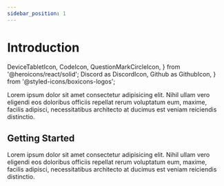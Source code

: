```yaml
---
sidebar_position: 1
---
```


# Introduction

  DeviceTabletIcon,
  CodeIcon,
  QuestionMarkCircleIcon,
} from '@heroicons/react/solid';
  Discord as DiscordIcon,
  Github as GithubIcon,
} from '@styled-icons/boxicons-logos';

Lorem ipsum dolor sit amet consectetur adipisicing elit. Nihil ullam vero eligendi eos doloribus officiis repellat rerum voluptatum eum, maxime, facilis adipisci, necessitatibus architecto at ducimus est veniam reiciendis distinctio.

<div className="grid xl:grid-cols-6 gap-4">

<GridLink
  to="/react/quickstart"
  Icon="/icons/client-sdks.svg"
  className="xl:col-span-3"
  title="Client SDKs"
  subtitle="Lorem ipsum dolor sit amet consectetur adipisicing elit."
/>

<GridLink
  to="/api"
  Icon="/icons/api.svg"
  className="xl:col-span-3"
  title="API Reference"
  subtitle="Lorem ipsum dolor sit amet consectetur adipisicing elit."
/>

<GridLink
  to="/api"
  Icon="/icons/faq.svg"
  title="FAQs"
  className="xl:col-span-2"
  subtitle="Lorem ipsum dolor sit amet consectetur adipisicing elit."
/>

<GridLink
  href="https://discord.com/invite/pxRcdNufvk"
  to="/api"
  Icon="/icons/community.svg"
  title="Community"
  className="xl:col-span-2"
  subtitle="Lorem ipsum dolor sit amet consectetur adipisicing elit."
/>

<GridLink
  to="https://github.com/dyte-in"
  Icon="/icons/examples.svg"
  title="Examples"
  className="xl:col-span-2"
  subtitle="Lorem ipsum dolor sit amet consectetur adipisicing elit."
/>

</div>

## Getting Started

Lorem ipsum dolor sit amet consectetur adipisicing elit. Nihil ullam vero eligendi eos doloribus officiis repellat rerum voluptatum eum, maxime, facilis adipisci, necessitatibus architecto at ducimus est veniam reiciendis distinctio.

<div className="grid xl:grid-cols-6 gap-4">

<GridLink
  to="/react/quickstart"
  Icon="/icons/react.svg"
  className="md:col-span-2"
  title="React"
  subtitle="Web"
/>

<GridLink
  to="/react/quickstart"
  Icon="/icons/js.svg"
  className="md:col-span-2"
  title="Vanilla JS"
  subtitle="Web"
/>

<GridLink
  to="/flutter/quickstart"
  Icon="/icons/flutter.svg"
  className="md:col-span-2"
  title="Flutter"
  subtitle="Android + iOS"
/>

<GridLink
  to="/react/quickstart"
  Icon="/icons/kotlin.svg"
  className="md:col-span-2"
  title="Kotlin / Java"
  subtitle="Android"
/>

<GridLink
  to="/react/quickstart"
  Icon="/icons/swift.svg"
  className="md:col-span-2"
  title="Swift / Objective C"
  subtitle="iOS"
/>

<GridLink
  to="/react/quickstart"
  Icon="/icons/react.svg"
  className="md:col-span-2"
  title="React Native"
  subtitle="Android + iOS"
/>

</div>
